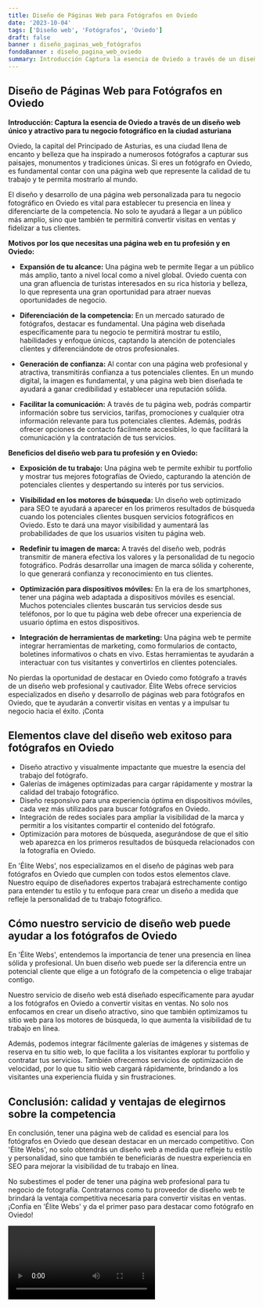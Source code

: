 ```yaml
---
title: Diseño de Páginas Web para Fotógrafos en Oviedo
date: '2023-10-04'
tags: ['Diseño web', 'Fotógrafos', 'Oviedo']
draft: false
banner : diseño_paginas_web_fotógrafos
fondoBanner : diseño_pagina_web_oviedo
summary: Introducción Captura la esencia de Oviedo a través de un diseño web único y atractivo para tu negocio fotográfico en la ciudad asturiana
---
```


## Diseño de Páginas Web para Fotógrafos en Oviedo

**Introducción: Captura la esencia de Oviedo a través de un diseño web único y atractivo para tu negocio fotográfico en la ciudad asturiana**

Oviedo, la capital del Principado de Asturias, es una ciudad llena de encanto y belleza que ha inspirado a numerosos fotógrafos a capturar sus paisajes, monumentos y tradiciones únicas. Si eres un fotógrafo en Oviedo, es fundamental contar con una página web que represente la calidad de tu trabajo y te permita mostrarlo al mundo.

El diseño y desarrollo de una página web personalizada para tu negocio fotográfico en Oviedo es vital para establecer tu presencia en línea y diferenciarte de la competencia. No solo te ayudará a llegar a un público más amplio, sino que también te permitirá convertir visitas en ventas y fidelizar a tus clientes.

**Motivos por los que necesitas una página web en tu profesión y en Oviedo:**

- **Expansión de tu alcance:** Una página web te permite llegar a un público más amplio, tanto a nivel local como a nivel global. Oviedo cuenta con una gran afluencia de turistas interesados en su rica historia y belleza, lo que representa una gran oportunidad para atraer nuevas oportunidades de negocio.

- **Diferenciación de la competencia:** En un mercado saturado de fotógrafos, destacar es fundamental. Una página web diseñada específicamente para tu negocio te permitirá mostrar tu estilo, habilidades y enfoque únicos, captando la atención de potenciales clientes y diferenciándote de otros profesionales.

- **Generación de confianza:** Al contar con una página web profesional y atractiva, transmitirás confianza a tus potenciales clientes. En un mundo digital, la imagen es fundamental, y una página web bien diseñada te ayudará a ganar credibilidad y establecer una reputación sólida.

- **Facilitar la comunicación:** A través de tu página web, podrás compartir información sobre tus servicios, tarifas, promociones y cualquier otra información relevante para tus potenciales clientes. Además, podrás ofrecer opciones de contacto fácilmente accesibles, lo que facilitará la comunicación y la contratación de tus servicios.

**Beneficios del diseño web para tu profesión y en Oviedo:**

- **Exposición de tu trabajo:** Una página web te permite exhibir tu portfolio y mostrar tus mejores fotografías de Oviedo, capturando la atención de potenciales clientes y despertando su interés por tus servicios.

- **Visibilidad en los motores de búsqueda:** Un diseño web optimizado para SEO te ayudará a aparecer en los primeros resultados de búsqueda cuando los potenciales clientes busquen servicios fotográficos en Oviedo. Esto te dará una mayor visibilidad y aumentará las probabilidades de que los usuarios visiten tu página web.

- **Redefinir tu imagen de marca:** A través del diseño web, podrás transmitir de manera efectiva los valores y la personalidad de tu negocio fotográfico. Podrás desarrollar una imagen de marca sólida y coherente, lo que generará confianza y reconocimiento en tus clientes.

- **Optimización para dispositivos móviles:** En la era de los smartphones, tener una página web adaptada a dispositivos móviles es esencial. Muchos potenciales clientes buscarán tus servicios desde sus teléfonos, por lo que tu página web debe ofrecer una experiencia de usuario óptima en estos dispositivos.

- **Integración de herramientas de marketing:** Una página web te permite integrar herramientas de marketing, como formularios de contacto, boletines informativos o chats en vivo. Estas herramientas te ayudarán a interactuar con tus visitantes y convertirlos en clientes potenciales.

No pierdas la oportunidad de destacar en Oviedo como fotógrafo a través de un diseño web profesional y cautivador. Élite Webs ofrece servicios especializados en diseño y desarrollo de páginas web para fotógrafos en Oviedo, que te ayudarán a convertir visitas en ventas y a impulsar tu negocio hacia el éxito. ¡Conta

<GifSeo />

<Cta />

## Elementos clave del diseño web exitoso para fotógrafos en Oviedo

- Diseño atractivo y visualmente impactante que muestre la esencia del trabajo del fotógrafo.
- Galerías de imágenes optimizadas para cargar rápidamente y mostrar la calidad del trabajo fotográfico.
- Diseño responsivo para una experiencia óptima en dispositivos móviles, cada vez más utilizados para buscar fotógrafos en Oviedo.
- Integración de redes sociales para ampliar la visibilidad de la marca y permitir a los visitantes compartir el contenido del fotógrafo.
- Optimización para motores de búsqueda, asegurándose de que el sitio web aparezca en los primeros resultados de búsqueda relacionados con la fotografía en Oviedo.

En 'Élite Webs', nos especializamos en el diseño de páginas web para fotógrafos en Oviedo que cumplen con todos estos elementos clave. Nuestro equipo de diseñadores expertos trabajará estrechamente contigo para entender tu estilo y tu enfoque para crear un diseño a medida que refleje la personalidad de tu trabajo fotográfico.

## Cómo nuestro servicio de diseño web puede ayudar a los fotógrafos de Oviedo

En 'Élite Webs', entendemos la importancia de tener una presencia en línea sólida y profesional. Un buen diseño web puede ser la diferencia entre un potencial cliente que elige a un fotógrafo de la competencia o elige trabajar contigo.

Nuestro servicio de diseño web está diseñado específicamente para ayudar a los fotógrafos en Oviedo a convertir visitas en ventas. No solo nos enfocamos en crear un diseño atractivo, sino que también optimizamos tu sitio web para los motores de búsqueda, lo que aumenta la visibilidad de tu trabajo en línea.

Además, podemos integrar fácilmente galerías de imágenes y sistemas de reserva en tu sitio web, lo que facilita a los visitantes explorar tu portfolio y contratar tus servicios. También ofrecemos servicios de optimización de velocidad, por lo que tu sitio web cargará rápidamente, brindando a los visitantes una experiencia fluida y sin frustraciones.

## Conclusión: calidad y ventajas de elegirnos sobre la competencia

En conclusión, tener una página web de calidad es esencial para los fotógrafos en Oviedo que desean destacar en un mercado competitivo. Con 'Élite Webs', no solo obtendrás un diseño web a medida que refleje tu estilo y personalidad, sino que también te beneficiarás de nuestra experiencia en SEO para mejorar la visibilidad de tu trabajo en línea.

No subestimes el poder de tener una página web profesional para tu negocio de fotografía. Contratarnos como tu proveedor de diseño web te brindará la ventaja competitiva necesaria para convertir visitas en ventas. ¡Confía en 'Élite Webs' y da el primer paso para destacar como fotógrafo en Oviedo!

<Video />

<CtaBot job='Fotógrafos' city='Oviedo'/>

<Gmaps query='Oviedo+españa+maps' />